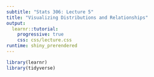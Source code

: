 ```yaml
---
subtitle: "Stats 306: Lecture 5"
title: "Visualizing Distributions and Relationships"
output: 
  learnr::tutorial:
    progressive: true
    css: css/lecture.css
runtime: shiny_prerendered
---
```


```r
library(learnr)
library(tidyverse)
```


